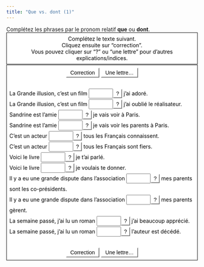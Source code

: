 ```yaml
---
title: "Que vs. dont (1)"
---
```


Complétez les phrases par le pronom relatif <strong>que</strong> ou <strong>dont</strong>.

<body onload="StartUp()" id="TheBody" >


<div id="InstructionsDiv" class="StdDiv">
  <div id="Instructions">Compl&#x00e9;tez le texte suivant. <br>Cliquez ensuite sur "correction". <br>Vous pouvez cliquer sur "?" ou "une lettre" pour d'autres explications/indices.</div>
</div>


<div id="MainDiv" class="StdDiv">


<button id="CheckButton1" class="FuncButton" onmouseover="FuncBtnOver(this)" onfocus="FuncBtnOver(this)" onmouseout="FuncBtnOut(this)" onblur="FuncBtnOut(this)" onmousedown="FuncBtnDown(this)" onmouseup="FuncBtnOut(this)" onclick="CheckAnswers()">&nbsp;Correction&nbsp;</button>


<button class="FuncButton" onmouseover="FuncBtnOver(this)" onfocus="FuncBtnOver(this)" onmouseout="FuncBtnOut(this)" onblur="FuncBtnOut(this)" onmousedown="FuncBtnDown(this)" onmouseup="FuncBtnOut(this)" onclick="ShowHint()">&nbsp;Une lettre...&nbsp;</button>



 
<div id="ClozeDiv">
<form id="Cloze" method="post" action="" onsubmit="return false;">
<div class="ClozeBody">
La Grande illusion, c'est un film <span class="GapSpan" id="GapSpan0"><input type="text" class="GapBox" id="Gap0" onfocus="TrackFocus(0)" onblur="LeaveGap()" size="6" ></input><button style="line-height: 1.0" class="FuncButton" onfocus="FuncBtnOver(this)" onblur="FuncBtnOut(this)" onmouseover="FuncBtnOver(this)" onmouseout="FuncBtnOut(this)" onmousedown="FuncBtnDown(this)" onmouseup="FuncBtnOut(this)" onclick="ShowClue(0)">?</button></span> j'ai ador&#x00e9;.<br />La Grande illusion, c'est un film <span class="GapSpan" id="GapSpan1"><input type="text" class="GapBox" id="Gap1" onfocus="TrackFocus(1)" onblur="LeaveGap()" size="6" ></input><button style="line-height: 1.0" class="FuncButton" onfocus="FuncBtnOver(this)" onblur="FuncBtnOut(this)" onmouseover="FuncBtnOver(this)" onmouseout="FuncBtnOut(this)" onmousedown="FuncBtnDown(this)" onmouseup="FuncBtnOut(this)" onclick="ShowClue(1)">?</button></span> j'ai oubli&#x00e9; le r&#x00e9;alisateur.<br />Sandrine est l'amie <span class="GapSpan" id="GapSpan2"><input type="text" class="GapBox" id="Gap2" onfocus="TrackFocus(2)" onblur="LeaveGap()" size="6" ></input><button style="line-height: 1.0" class="FuncButton" onfocus="FuncBtnOver(this)" onblur="FuncBtnOut(this)" onmouseover="FuncBtnOver(this)" onmouseout="FuncBtnOut(this)" onmousedown="FuncBtnDown(this)" onmouseup="FuncBtnOut(this)" onclick="ShowClue(2)">?</button></span> je vais voir &#x00e0; Paris.<br />Sandrine est l'amie <span class="GapSpan" id="GapSpan3"><input type="text" class="GapBox" id="Gap3" onfocus="TrackFocus(3)" onblur="LeaveGap()" size="6" ></input><button style="line-height: 1.0" class="FuncButton" onfocus="FuncBtnOver(this)" onblur="FuncBtnOut(this)" onmouseover="FuncBtnOver(this)" onmouseout="FuncBtnOut(this)" onmousedown="FuncBtnDown(this)" onmouseup="FuncBtnOut(this)" onclick="ShowClue(3)">?</button></span> je vais voir les parents &#x00e0; Paris.<br />C'est un acteur <span class="GapSpan" id="GapSpan4"><input type="text" class="GapBox" id="Gap4" onfocus="TrackFocus(4)" onblur="LeaveGap()" size="6" ></input><button style="line-height: 1.0" class="FuncButton" onfocus="FuncBtnOver(this)" onblur="FuncBtnOut(this)" onmouseover="FuncBtnOver(this)" onmouseout="FuncBtnOut(this)" onmousedown="FuncBtnDown(this)" onmouseup="FuncBtnOut(this)" onclick="ShowClue(4)">?</button></span> tous les Fran&#x00e7;ais connaissent.<br />C'est un acteur <span class="GapSpan" id="GapSpan5"><input type="text" class="GapBox" id="Gap5" onfocus="TrackFocus(5)" onblur="LeaveGap()" size="6" ></input><button style="line-height: 1.0" class="FuncButton" onfocus="FuncBtnOver(this)" onblur="FuncBtnOut(this)" onmouseover="FuncBtnOver(this)" onmouseout="FuncBtnOut(this)" onmousedown="FuncBtnDown(this)" onmouseup="FuncBtnOut(this)" onclick="ShowClue(5)">?</button></span> tous les Fran&#x00e7;ais sont fiers.<br />Voici le livre <span class="GapSpan" id="GapSpan6"><input type="text" class="GapBox" id="Gap6" onfocus="TrackFocus(6)" onblur="LeaveGap()" size="6" ></input><button style="line-height: 1.0" class="FuncButton" onfocus="FuncBtnOver(this)" onblur="FuncBtnOut(this)" onmouseover="FuncBtnOver(this)" onmouseout="FuncBtnOut(this)" onmousedown="FuncBtnDown(this)" onmouseup="FuncBtnOut(this)" onclick="ShowClue(6)">?</button></span> je t'ai parl&#x00e9;.<br />Voici le livre <span class="GapSpan" id="GapSpan7"><input type="text" class="GapBox" id="Gap7" onfocus="TrackFocus(7)" onblur="LeaveGap()" size="6" ></input><button style="line-height: 1.0" class="FuncButton" onfocus="FuncBtnOver(this)" onblur="FuncBtnOut(this)" onmouseover="FuncBtnOver(this)" onmouseout="FuncBtnOut(this)" onmousedown="FuncBtnDown(this)" onmouseup="FuncBtnOut(this)" onclick="ShowClue(7)">?</button></span> je voulais te donner.<br />Il y a eu une grande dispute dans l'association <span class="GapSpan" id="GapSpan8"><input type="text" class="GapBox" id="Gap8" onfocus="TrackFocus(8)" onblur="LeaveGap()" size="6" ></input><button style="line-height: 1.0" class="FuncButton" onfocus="FuncBtnOver(this)" onblur="FuncBtnOut(this)" onmouseover="FuncBtnOver(this)" onmouseout="FuncBtnOut(this)" onmousedown="FuncBtnDown(this)" onmouseup="FuncBtnOut(this)" onclick="ShowClue(8)">?</button></span> mes parents sont les co-pr&#x00e9;sidents.<br />Il y a eu une grande dispute dans l'association <span class="GapSpan" id="GapSpan9"><input type="text" class="GapBox" id="Gap9" onfocus="TrackFocus(9)" onblur="LeaveGap()" size="6" ></input><button style="line-height: 1.0" class="FuncButton" onfocus="FuncBtnOver(this)" onblur="FuncBtnOut(this)" onmouseover="FuncBtnOver(this)" onmouseout="FuncBtnOut(this)" onmousedown="FuncBtnDown(this)" onmouseup="FuncBtnOut(this)" onclick="ShowClue(9)">?</button></span> mes parents g&#x00e8;rent.<br />La semaine pass&#x00e9;, j'ai lu un roman <span class="GapSpan" id="GapSpan10"><input type="text" class="GapBox" id="Gap10" onfocus="TrackFocus(10)" onblur="LeaveGap()" size="6" ></input><button style="line-height: 1.0" class="FuncButton" onfocus="FuncBtnOver(this)" onblur="FuncBtnOut(this)" onmouseover="FuncBtnOver(this)" onmouseout="FuncBtnOut(this)" onmousedown="FuncBtnDown(this)" onmouseup="FuncBtnOut(this)" onclick="ShowClue(10)">?</button></span> j'ai beaucoup appr&#x00e9;ci&#x00e9;.<br />La semaine pass&#x00e9;, j'ai lu un roman <span class="GapSpan" id="GapSpan11"><input type="text" class="GapBox" id="Gap11" onfocus="TrackFocus(11)" onblur="LeaveGap()" size="6" ></input><button style="line-height: 1.0" class="FuncButton" onfocus="FuncBtnOver(this)" onblur="FuncBtnOut(this)" onmouseover="FuncBtnOver(this)" onmouseout="FuncBtnOut(this)" onmousedown="FuncBtnDown(this)" onmouseup="FuncBtnOut(this)" onclick="ShowClue(11)">?</button></span> l'auteur est d&#x00e9;c&#x00e9;d&#x00e9;.<br /> 


</div>
</form>
</div>


<div class="Keypad" id="CharacterKeypad">
<button onclick="TypeChars('\u00e0'); return false;">&#x00e0;</button><button onclick="TypeChars(' '); return false;"> </button><button onclick="TypeChars('\u00e7'); return false;">&#x00e7;</button><button onclick="TypeChars(' '); return false;"> </button><button onclick="TypeChars('\u00e9'); return false;">&#x00e9;</button><button onclick="TypeChars(' '); return false;"> </button><button onclick="TypeChars('\u00ea'); return false;">&#x00ea;</button><button onclick="TypeChars(' '); return false;"> </button><button onclick="TypeChars('\u00e8'); return false;">&#x00e8;</button><button onclick="TypeChars(' '); return false;"> </button><button onclick="TypeChars('\u00eb'); return false;">&#x00eb;</button><button onclick="TypeChars(' '); return false;"> </button><button onclick="TypeChars('\u00f9'); return false;">&#x00f9;</button><button onclick="TypeChars(' '); return false;"> </button><button onclick="TypeChars('\u00f4'); return false;">&#x00f4;</button><button onclick="TypeChars(' '); return false;"> </button><button onclick="TypeChars('\u00c0'); return false;">&#x00c0;</button><button onclick="TypeChars(' '); return false;"> </button><button onclick="TypeChars('\u00c7'); return false;">&#x00c7;</button><button onclick="TypeChars(' '); return false;"> </button><button onclick="TypeChars('\u00c9'); return false;">&#x00c9;</button><button onclick="TypeChars(' '); return false;"> </button><button onclick="TypeChars('\u00ca'); return false;">&#x00ca;</button>

</div>


<button id="CheckButton2" class="FuncButton" onmouseover="FuncBtnOver(this)" onfocus="FuncBtnOver(this)" onmouseout="FuncBtnOut(this)" onblur="FuncBtnOut(this)" onmousedown="FuncBtnDown(this)" onmouseup="FuncBtnOut(this)" onclick="CheckAnswers()">&nbsp;Correction&nbsp;</button>


<button class="FuncButton" onmouseover="FuncBtnOver(this)" onfocus="FuncBtnOver(this)" onmouseout="FuncBtnOut(this)" onblur="FuncBtnOut(this)" onmousedown="FuncBtnDown(this)" onmouseup="FuncBtnOut(this)" onclick="ShowHint()">&nbsp;Une lettre...&nbsp;</button>


</div>



<div class="Feedback" id="FeedbackDiv">
<div class="FeedbackText" id="FeedbackContent"></div>

<button id="FeedbackOKButton" class="FuncButton" onfocus="FuncBtnOver(this)" onblur="FuncBtnOut(this)" onmouseover="FuncBtnOver(this)" onmouseout="FuncBtnOut(this)" onmousedown="FuncBtnDown(this)" onmouseup="FuncBtnOut(this)" onclick="HideFeedback(); return false;">&nbsp;OK&nbsp;</button>
</div>

<!-- BeginBottomNavButtons -->



<!-- EndBottomNavButtons -->

<!-- BeginSubmissionForm -->

<!-- EndSubmissionForm -->

</body>


<!-- Made with executable version Java Hot Potatoes Beta 6.1.0.2 -->

<!-- The following insertion allows you to add your own code directly to this head tag from the configuration screen -->



<style type="text/css">


/* This is the CSS stylesheet used in the exercise. */
/* Elements in square brackets are replaced by data based on configuration settings when the exercise is built. */

/* BeginCorePageCSS */

/* Made with executable version Java Hot Potatoes 6.1.0.2 */


/* Hack to hide a nested Quicktime player from IE, which can't handle it. */
* html object.MediaPlayerNotForIE {
	display: none;
}



p{
	text-align: left;
	margin: 0px;
	font-size: 100%;
}

table,div,span,td{
	font-size: 100%;
	color: #000000;
}

div.Titles{
	padding: 0.5em;;
	text-align: center;
	color: #000000;
}

button{
	font-family: Geneva,Arial;
	font-size: 100%;
	display: inline;
}

.ExerciseTitle{
	font-size: 140%;
	color: #000000;
}

.ExerciseSubtitle{
	font-size: 120%;
	color: #000000;
}

div.StdDiv{
	background-color: #ffffff;
	text-align: center;
	font-size: 100%;
	color: #000000;
	padding: 0.5em;
	border-style: solid;
	border-width: 1px 1px 1px 1px;
	border-color: #000000;
	margin-bottom: 1px;
}

/* EndCorePageCSS */

.RTLText{
	text-align: right;
	font-size: 150%;
	direction: rtl;
	font-family: "Simplified Arabic", "Traditional Arabic", "Times New Roman", Geneva,Arial; 
}

.CentredRTLText{
	text-align: center;
	font-size: 150%;
	direction: rtl;
	font-family: "Simplified Arabic", "Traditional Arabic", "Times New Roman", Geneva,Arial; 
}

button p.RTLText{
	text-align: center;
}

.RTLGapBox{
	text-align: right;
	font-size: 150%;
	direction: rtl;
	font-family: "Times New Roman", Geneva,Arial;
}

.Guess{
	font-weight: bold;
}

.CorrectAnswer{
	font-weight: bold;
}

div#Timer{
	padding: 0.25em;
	margin-left: auto;
	margin-right: auto;
	text-align: center;
	color: #000000;
}

span#TimerText{
	padding: 0.25em;
	border-width: 1px;
	border-style: solid;
	font-weight: bold;
	display: none;
	color: #000000;
}

span.Instructions{

}

div.ExerciseText{

}

.FeedbackText, .FeedbackText span.CorrectAnswer, .FeedbackText span.Guess, .FeedbackText span.Answer{
	color: #000000;
}

.LeftItem{
	font-size: 100%;
	color: #000000;
	text-align: left;
}

.RightItem{
	font-weight: bold;
	font-size: 100%;
	color: #000000;
}

span.CorrectMark{

}

input, textarea{
	font-family: Geneva,Arial;
	font-size: 120%;
}

select{
	font-size: 100%;
}

div.Feedback {
	background-color: #ffffff;
	left: 33%;
	width: 34%;
	top: 33%;
	z-index: 1;
	border-style: solid;
	border-width: 1px;
	padding: 5px;
	text-align: center;
	color: #000000;
	position: absolute;
	display: none;
	font-size: 100%;
}




div.ExerciseDiv{
	color: #000000;
}

/* JMatch flashcard styles */
table.FlashcardTable{
	background-color: transparent;
	color: #000000;
	border-color: #000000;
	margin-left: 5%;
	margin-right: 5%;
	margin-top: 2em;
	margin-bottom: 2em;
	width: 90%;
	position: relative;
	text-align: center;
	padding: 0px;
}

table.FlashcardTable tr{
	border-style: none;
	margin: 0px;
	padding: 0px;
	background-color: #ffffff;
}

table.FlashcardTable td.Showing{
	font-size: 140%;
	text-align: center;
	width: 50%;
	display: table-cell;
	padding: 2em;
	margin: 0px;
	border-style: solid;
	border-width: 1px;
	color: #000000;
	background-color: #ffffff;
}

table.FlashcardTable td.Hidden{
	display: none;
}

/* JMix styles */
div#SegmentDiv{
	margin-top: 2em;
	margin-bottom: 2em;
	text-align: center;
}

a.ExSegment{
	font-size: 120%;
	font-weight: bold;
	text-decoration: none;
	color: #000000;
}

span.RemainingWordList{
	font-style: italic;
}

div.DropLine {
	position: absolute;
	text-align: center;
	border-bottom-style: solid;
	border-bottom-width: 1px;
	border-bottom-color: #000000;
	width: 80%;
}

/* JCloze styles */

.ClozeWordList{
	text-align: center;
	font-weight: bold;
}

div.ClozeBody{
	text-align: left;
	margin-top: 2em;
	margin-bottom: 2em;
	line-height: 2.0
}

span.GapSpan{
	font-weight: bold;
}

/* JCross styles */

table.CrosswordGrid{
	margin: auto auto 1em auto;
	border-collapse: collapse;
	padding: 0px;
	background-color: #000000;
}

table.CrosswordGrid tbody tr td{
	width: 1.5em;
	height: 1.5em;
	text-align: center;
	vertical-align: middle;
	font-size: 140%;
	padding: 1px;
	margin: 0px;
	border-style: solid;
	border-width: 1px;
	border-color: #000000;
	color: #000000;
}

table.CrosswordGrid span{
	color: #000000;
}

table.CrosswordGrid td.BlankCell{
	background-color: #000000;
	color: #000000;
}

table.CrosswordGrid td.LetterOnlyCell{
	text-align: center;
	vertical-align: middle;
	background-color: #ffffff;
	color: #000000;
	font-weight: bold;
}

table.CrosswordGrid td.NumLetterCell{
	text-align: left;
	vertical-align: top;
	background-color: #ffffff;
	color: #000000;
	padding: 1px;
	font-weight: bold;
}

.NumLetterCellText{
	cursor: pointer;
	color: #000000;
}

.GridNum{
	vertical-align: super;
	font-size: 66%;
	font-weight: bold;
	text-decoration: none;
	color: #000000;
}

.GridNum:hover, .GridNum:visited{
	color: #000000;
}

table#Clues{
	margin: auto;
	vertical-align: top;
}

table#Clues td{
	vertical-align: top;
}

table.ClueList{
  margin: auto;
}

td.ClueNum{
	text-align: right;
	font-weight: bold;
	vertical-align: top;
}

td.Clue{
	text-align: left;
}

div#ClueEntry{
	text-align: left;
	margin-bottom: 1em;
}

/* Keypad styles */

div.Keypad{
	text-align: center;
	display: none; /* initially hidden, shown if needed */
	margin-bottom: 0.5em;
}

div.Keypad button{
	font-family: Geneva,Arial;
	font-size: 120%;
	background-color: #ffffff;
	color: #000000;
	width: 2em;
}

/* JQuiz styles */

div.QuestionNavigation{
	text-align: center;
}

.QNum{
	margin: 0em 1em 0.5em 1em;
	font-weight: bold;
	vertical-align: middle;
}

textarea{
	font-family: Geneva,Arial;
}

.QuestionText{
	text-align: left;
	margin: 0px;
	font-size: 100%;
}

.Answer{
	font-size: 120%;
	letter-spacing: 0.1em;
}

.PartialAnswer{
	font-size: 120%;
	letter-spacing: 0.1em;
	color: #000000;
}

.Highlight{
	color: #000000;
	background-color: #ffff00;
	font-weight: bold;
	font-size: 120%;
}

ol.QuizQuestions{
	text-align: left;
	list-style-type: none;
}

li.QuizQuestion{
	padding: 1em;
	border-style: solid;
	border-width: 0px 0px 1px 0px;
}

ol.MCAnswers{
	text-align: left;
	list-style-type: upper-alpha;
	padding: 1em;
}

ol.MCAnswers li{
	margin-bottom: 1em;
}

ol.MSelAnswers{
	text-align: left;
	list-style-type: lower-alpha;
	padding: 1em;
}

div.ShortAnswer{
	padding: 1em;
}

.FuncButton {
	text-align: center;
	border-style: solid;

	border-left-color: #ffffff;
	border-top-color: #ffffff;
	border-right-color: #7f7f7f;
	border-bottom-color: #7f7f7f;
	color: #000000;
	background-color: #ffffff;

	border-width: 2px;
	padding: 3px 6px 3px 6px;
	cursor: pointer;
}

.FuncButtonUp {
	color: #ffffff;
	text-align: center;
	border-style: solid;

	border-left-color: #ffffff;
	border-top-color: #ffffff;
	border-right-color: #7f7f7f;
	border-bottom-color: #7f7f7f;

	background-color: #000000;
	color: #ffffff;
	border-width: 2px;
	padding: 3px 6px 3px 6px;
	cursor: pointer;
}

.FuncButtonDown {
	color: #ffffff;
	text-align: center;
	border-style: solid;

	border-left-color: #7f7f7f;
	border-top-color: #7f7f7f;
	border-right-color: #ffffff;
	border-bottom-color: #ffffff;
	background-color: #000000;
	color: #ffffff;

	border-width: 2px;
	padding: 3px 6px 3px 6px;
	cursor: pointer;
}

/*BeginNavBarStyle*/

div.NavButtonBar{
	background-color: #ffffff;
	text-align: center;
	margin: 2px 0px 2px 0px;
	clear: both;
	font-size: 100%;
}

.NavButton {
	border-style: solid;
	
	border-left-color: #ffffff;
	border-top-color: #ffffff;
	border-right-color: #7f7f7f;
	border-bottom-color: #7f7f7f;
	background-color: #ffffff;
	color: #000000;

	border-width: 2px;
	cursor: pointer;	
}

.NavButtonUp {
	border-style: solid;

	border-left-color: #ffffff;
	border-top-color: #ffffff;
	border-right-color: #7f7f7f;
	border-bottom-color: #7f7f7f;
	color: #ffffff;
	background-color: #000000;

	border-width: 2px;
	cursor: pointer;	
}

.NavButtonDown {
	border-style: solid;

	border-left-color: #7f7f7f;
	border-top-color: #7f7f7f;
	border-right-color: #ffffff;
	border-bottom-color: #ffffff;
	color: #ffffff;
	background-color: #000000;

	border-width: 2px;
	cursor: pointer;	
}

/*EndNavBarStyle*/

a{
	color: #0000ff;
}

a:visited{
	color: #ff00ff;
}

a:hover{
	color: #0000ff;
}

div.CardStyle {
	position: absolute;
	font-family: Geneva,Arial;
	font-size: 100%;
	padding: 5px;
	border-style: solid;
	border-width: 1px;
	color: #000000;
	background-color: #ffffff;
	left: -50px;
	top: -50px;
	overflow: visible;
}

.rtl{
	text-align: right;
	font-size: 140%;
}


</style>

<script type="text/javascript">

//<![CDATA[

<!--




function Client(){
//if not a DOM browser, hopeless
	this.min = false; if (document.getElementById){this.min = true;};

	this.ua = navigator.userAgent;
	this.name = navigator.appName;
	this.ver = navigator.appVersion;  

//Get data about the browser
	this.mac = (this.ver.indexOf('Mac') != -1);
	this.win = (this.ver.indexOf('Windows') != -1);

//Look for Gecko
	this.gecko = (this.ua.indexOf('Gecko') > 1);
	if (this.gecko){
		this.geckoVer = parseInt(this.ua.substring(this.ua.indexOf('Gecko')+6, this.ua.length));
		if (this.geckoVer < 20020000){this.min = false;}
	}
	
//Look for Firebird
	this.firebird = (this.ua.indexOf('Firebird') > 1);
	
//Look for Safari
	this.safari = (this.ua.indexOf('Safari') > 1);
	if (this.safari){
		this.gecko = false;
	}
	
//Look for IE
	this.ie = (this.ua.indexOf('MSIE') > 0);
	if (this.ie){
		this.ieVer = parseFloat(this.ua.substring(this.ua.indexOf('MSIE')+5, this.ua.length));
		if (this.ieVer < 5.5){this.min = false;}
	}
	
//Look for Opera
	this.opera = (this.ua.indexOf('Opera') > 0);
	if (this.opera){
		this.operaVer = parseFloat(this.ua.substring(this.ua.indexOf('Opera')+6, this.ua.length));
		if (this.operaVer < 7.04){this.min = false;}
	}
	if (this.min == false){
		alert('Your browser may not be able to handle this page.');
	}
	
//Special case for the horrible ie5mac
	this.ie5mac = (this.ie&&this.mac&&(this.ieVer<6));
}

var C = new Client();

//for (prop in C){
//	alert(prop + ': ' + C[prop]);
//}



//CODE FOR HANDLING NAV BUTTONS AND FUNCTION BUTTONS

//[strNavBarJS]
function NavBtnOver(Btn){
	if (Btn.className != 'NavButtonDown'){Btn.className = 'NavButtonUp';}
}

function NavBtnOut(Btn){
	Btn.className = 'NavButton';
}

function NavBtnDown(Btn){
	Btn.className = 'NavButtonDown';
}
//[/strNavBarJS]

function FuncBtnOver(Btn){
	if (Btn.className != 'FuncButtonDown'){Btn.className = 'FuncButtonUp';}
}

function FuncBtnOut(Btn){
	Btn.className = 'FuncButton';
}

function FuncBtnDown(Btn){
	Btn.className = 'FuncButtonDown';
}

function FocusAButton(){
	if (document.getElementById('CheckButton1') != null){
		document.getElementById('CheckButton1').focus();
	}
	else{
		if (document.getElementById('CheckButton2') != null){
			document.getElementById('CheckButton2').focus();
		}
		else{
			document.getElementsByTagName('button')[0].focus();
		}
	}
}




//CODE FOR HANDLING DISPLAY OF POPUP FEEDBACK BOX

var topZ = 1000;

function ShowMessage(Feedback){
	var Output = Feedback + '<br /><br />';
	document.getElementById('FeedbackContent').innerHTML = Output;
	var FDiv = document.getElementById('FeedbackDiv');
	topZ++;
	FDiv.style.zIndex = topZ;
	FDiv.style.top = TopSettingWithScrollOffset(30) + 'px';

	FDiv.style.display = 'block';

	ShowElements(false, 'input');
	ShowElements(false, 'select');
	ShowElements(false, 'object');
	ShowElements(true, 'object', 'FeedbackContent');

//Focus the OK button
	setTimeout("document.getElementById('FeedbackOKButton').focus()", 50);
	
//
}

function ShowElements(Show, TagName, ContainerToReverse){
// added third argument to allow objects in the feedback box to appear
//IE bug -- hide all the form elements that will show through the popup
//FF on Mac bug : doesn't redisplay objects whose visibility is set to visible
//unless the object's display property is changed

	//get container object (by Id passed in, or use document otherwise)
	TopNode = document.getElementById(ContainerToReverse);
	var Els;
	if (TopNode != null) {
		Els = TopNode.getElementsByTagName(TagName);
	} else {
		Els = document.getElementsByTagName(TagName);
	}

	for (var i=0; i<Els.length; i++){
		if (TagName == "object") {
			//manipulate object elements in all browsers
			if (Show == true){
				Els[i+0].style.visibility = 'visible';
				//get Mac FireFox to manipulate display, to force screen redraw
				if (C.mac && C.gecko) {Els[i+0].style.display = '';}
			}
			else{
				Els[i+0].style.visibility = 'hidden';
				if (C.mac && C.gecko) {Els[i+0].style.display = 'none';}
			}
		} 
		else {
			// tagName is either input or select (that is, Form Elements)
			// ie6 has a problem with Form elements, so manipulate those
			if (C.ie) {
				if (C.ieVer < 7) {
					if (Show == true){
						Els[i+0].style.visibility = 'visible';
					}
					else{
						Els[i+0].style.visibility = 'hidden';
					}
				}
			}
		}
	}
}



function HideFeedback(){
	document.getElementById('FeedbackDiv').style.display = 'none';
	ShowElements(true, 'input');
	ShowElements(true, 'select');
	ShowElements(true, 'object');
	if (Finished == true){
		Finish();
	}
}


//GENERAL UTILITY FUNCTIONS AND VARIABLES

//PAGE DIMENSION FUNCTIONS
function PageDim(){
//Get the page width and height
	this.W = 600;
	this.H = 400;
	this.W = document.getElementsByTagName('body')[0].clientWidth;
	this.H = document.getElementsByTagName('body')[0].clientHeight;
}

var pg = null;

function GetPageXY(El) {
	var XY = {x: 0, y: 0};
	while(El){
		XY.x += El.offsetLeft;
		XY.y += El.offsetTop;
		El = El.offsetParent;
	}
	return XY;
}

function GetScrollTop(){
	if (typeof(window.pageYOffset) == 'number'){
		return window.pageYOffset;
	}
	else{
		if ((document.body)&&(document.body.scrollTop)){
			return document.body.scrollTop;
		}
		else{
			if ((document.documentElement)&&(document.documentElement.scrollTop)){
				return document.documentElement.scrollTop;
			}
			else{
				return 0;
			}
		}
	}
}

function GetViewportHeight(){
	if (typeof window.innerHeight != 'undefined'){
		return window.innerHeight;
	}
	else{
		if (((typeof document.documentElement != 'undefined')&&(typeof document.documentElement.clientHeight !=
     'undefined'))&&(document.documentElement.clientHeight != 0)){
			return document.documentElement.clientHeight;
		}
		else{
			return document.getElementsByTagName('body')[0].clientHeight;
		}
	}
}

function TopSettingWithScrollOffset(TopPercent){
	var T = Math.floor(GetViewportHeight() * (TopPercent/100));
	return GetScrollTop() + T; 
}

//CODE FOR AVOIDING LOSS OF DATA WHEN BACKSPACE KEY INVOKES history.back()
var InTextBox = false;

function SuppressBackspace(e){ 
	if (InTextBox == true){return;}
	if (C.ie) {
		thisKey = window.event.keyCode;
	}
	else {
		thisKey = e.keyCode;
	}

	var Suppress = false;

	if (thisKey == 8) {
		Suppress = true;
	}

	if (Suppress == true){
		if (C.ie){
			window.event.returnValue = false;	
			window.event.cancelBubble = true;
		}
		else{
			e.preventDefault();
		}
	}
}

if (C.ie){
	document.attachEvent('onkeydown',SuppressBackspace);
	window.attachEvent('onkeydown',SuppressBackspace);
}
else{
	if (window.addEventListener){
		window.addEventListener('keypress',SuppressBackspace,false);
	}
}

function ReduceItems(InArray, ReduceToSize){
	var ItemToDump=0;
	var j=0;
	while (InArray.length > ReduceToSize){
		ItemToDump = Math.floor(InArray.length*Math.random());
		InArray.splice(ItemToDump, 1);
	}
}

function Shuffle(InArray){
	var Num;
	var Temp = new Array();
	var Len = InArray.length;

	var j = Len;

	for (var i=0; i<Len; i++){
		Temp[i+0] = InArray[i+0];
	}

	for (i=0; i<Len; i++){
		Num = Math.floor(j  *  Math.random());
		InArray[i+0] = Temp[Num];

		for (var k=Num; k < (j-1); k++) {
			Temp[k] = Temp[k+1];
		}
		j--;
	}
	return InArray;
}

function WriteToInstructions(Feedback) {
	document.getElementById('InstructionsDiv').innerHTML = Feedback;

}




function EscapeDoubleQuotes(InString){
	return InString.replace(/"/g, '&quot;')
}

function TrimString(InString){
        var x = 0;

        if (InString.length != 0) {
                while ((InString.charAt(InString.length - 1) == '\u0020') || (InString.charAt(InString.length - 1) == '\u000A') || (InString.charAt(InString.length - 1) == '\u000D')){
                        InString = InString.substring(0, InString.length - 1)
                }

                while ((InString.charAt(0) == '\u0020') || (InString.charAt(0) == '\u000A') || (InString.charAt(0) == '\u000D')){
                        InString = InString.substring(1, InString.length)
                }

                while (InString.indexOf('  ') != -1) {
                        x = InString.indexOf('  ')
                        InString = InString.substring(0, x) + InString.substring(x+1, InString.length)
                 }

                return InString;
        }

        else {
                return '';
        }
}

function FindLongest(InArray){
	if (InArray.length < 1){return -1;}

	var Longest = 0;
	for (var i=1; i<InArray.length; i++){
		if (InArray[i+0].length > InArray[Longest].length){
			Longest = i;
		}
	}
	return Longest;
}

//UNICODE CHARACTER FUNCTIONS
function IsCombiningDiacritic(CharNum){
	var Result = (((CharNum >= 0x0300)&&(CharNum <= 0x370))||((CharNum >= 0x20d0)&&(CharNum <= 0x20ff)));
	Result = Result || (((CharNum >= 0x3099)&&(CharNum <= 0x309a))||((CharNum >= 0xfe20)&&(CharNum <= 0xfe23)));
	return Result;
}

function IsCJK(CharNum){
	return ((CharNum >= 0x3000)&&(CharNum < 0xd800));
}

//SETUP FUNCTIONS
//BROWSER WILL REFILL TEXT BOXES FROM CACHE IF NOT PREVENTED
function ClearTextBoxes(){
	var NList = document.getElementsByTagName('input');
	for (var i=0; i<NList.length; i++){
		if ((NList[i+0].id.indexOf('Guess') > -1)||(NList[i+0].id.indexOf('Gap') > -1)){
			NList[i+0].value = '';
		}
		if (NList[i+0].id.indexOf('Chk') > -1){
			NList[i+0].checked = '';
		}
	}
}

//EXTENSION TO ARRAY OBJECT
function Array_IndexOf(Input){
	var Result = -1;
	for (var i=0; i<this.length; i++){
		if (this[i+0] == Input){
			Result = i;
		}
	}
	return Result;
}
Array.prototype.indexOf = Array_IndexOf;

//IE HAS RENDERING BUG WITH BOTTOM NAVBAR
function RemoveBottomNavBarForIE(){
	if ((C.ie)&&(document.getElementById('Reading') != null)){
		if (document.getElementById('BottomNavBar') != null){
			document.getElementById('TheBody').removeChild(document.getElementById('BottomNavBar'));
		}
	}
}




//HOTPOTNET-RELATED CODE

var HPNStartTime = (new Date()).getTime();
var SubmissionTimeout = 30000;
var Detail = ''; //Global that is used to submit tracking data

function Finish(){
//If there's a form, fill it out and submit it
	if (document.store != null){
		Frm = document.store;
		Frm.starttime.value = HPNStartTime;
		Frm.endtime.value = (new Date()).getTime();
		Frm.mark.value = Score;
		Frm.detail.value = Detail;
		Frm.submit();
	}
}





//JCLOZE CORE JAVASCRIPT CODE

function ItemState(){
	this.ClueGiven = false;
	this.HintsAndChecks = 0;
	this.MatchedAnswerLength = 0;
	this.ItemScore = 0;
	this.AnsweredCorrectly = false;
	this.Guesses = new Array();
	return this;
}

var Feedback = '';
var Correct = 'Bravo! Bien jou\u00e9.';
var Incorrect = 'Une partie de la r\u00e9ponse est correcte. Les r\u00e9ponses incorrectes ont \u00e9t\u00e9 laiss\u00e9es en place pour que vous les corrigiez.'; 
var GiveHint = 'La lettre suivante a \u00e9t\u00e9 ajout\u00e9e.';
var CaseSensitive = true;
var YourScoreIs = 'Pas mal!';
var Finished = false;
var Locked = false;
var Score = 0;
var CurrentWord = 0;
var Guesses = '';
var TimeOver = false;

I = new Array();
I=new Array();
I[0] = new Array();
I[0][1] = new Array();
I[0][1][0] = new Array();
I[0][1][0][0] = '\u0071\u0075\u0065';
I[0][2] = 'le pronom relatif est l\'OBJET de la phrase qui suit.';
I[1] = new Array();
I[1][1] = new Array();
I[1][1][0] = new Array();
I[1][1][0][0] = '\u0064\u006f\u006e\u0074';
I[1][2] = 'le pronom relatif est l\'objet de la pr\u00e9position DE (le r\u00e9alisateur DE ce film). On peut aussi penser: *the film whose director I\'ve forgotten/of which I\'ve forgotten the director*.';
I[2] = new Array();
I[2][1] = new Array();
I[2][1][0] = new Array();
I[2][1][0][0] = '\u0071\u0075\u0065';
I[2][2] = 'le pronom relatif est l\'OBJET de la phrase qui suit.';
I[3] = new Array();
I[3][1] = new Array();
I[3][1][0] = new Array();
I[3][1][0][0] = '\u0064\u006f\u006e\u0074';
I[3][2] = 'le pronom relatif est l\'objet de la pr\u00e9position DE (les parents DE cette amie). On peut aussi penser: *whose parents I\'m going to see*.';
I[4] = new Array();
I[4][1] = new Array();
I[4][1][0] = new Array();
I[4][1][0][0] = '\u0071\u0075\u0065';
I[4][2] = 'le pronom relatif est l\'OBJET de la phrase qui suit.';
I[5] = new Array();
I[5][1] = new Array();
I[5][1][0] = new Array();
I[5][1][0][0] = '\u0064\u006f\u006e\u0074';
I[5][2] = 'le pronom relatif est l\'objet de la pr\u00e9position DE (\u00eatre fier DE qqn, qqch).';
I[6] = new Array();
I[6][1] = new Array();
I[6][1][0] = new Array();
I[6][1][0][0] = '\u0064\u006f\u006e\u0074';
I[6][2] = 'le pronom relatif est l\'objet de la pr\u00e9position DE (parler DE).';
I[7] = new Array();
I[7][1] = new Array();
I[7][1][0] = new Array();
I[7][1][0][0] = '\u0071\u0075\u0065';
I[7][2] = 'le pronom relatif est l\'OBJET de la phrase qui suit.';
I[8] = new Array();
I[8][1] = new Array();
I[8][1][0] = new Array();
I[8][1][0][0] = '\u0064\u006f\u006e\u0074';
I[8][2] = 'le pronom relatif est l\'objet de la pr\u00e9position DE (co-pr\u00e9sidents DE cette association). On peut aussi penser: *of which* they are co-presidents.';
I[9] = new Array();
I[9][1] = new Array();
I[9][1][0] = new Array();
I[9][1][0][0] = '\u0071\u0075\u0065';
I[9][2] = 'le pronom relatif est l\'OBJET de la phrase qui suit.';
I[10] = new Array();
I[10][1] = new Array();
I[10][1][0] = new Array();
I[10][1][0][0] = '\u0071\u0075\u0065';
I[10][2] = 'le pronom relatif est l\'OBJET de la phrase qui suit.';
I[11] = new Array();
I[11][1] = new Array();
I[11][1][0] = new Array();
I[11][1][0][0] = '\u0064\u006f\u006e\u0074';
I[11][2] = 'le pronom relatif est l\'objet de la pr\u00e9position DE (l\'auteur DE ce livre). On peut aussi penser: *of which the author is deceased*; ...';


State = new Array();

function StartUp(){
	RemoveBottomNavBarForIE();
//Show a keypad if there is one	(added bugfix for 6.0.4.12)
	if (document.getElementById('CharacterKeypad') != null){
		document.getElementById('CharacterKeypad').style.display = 'block';
	}
	






	var i = 0;

	State.length = 0;
	for (i=0; i<I.length; i++){
		State[i+0] = new ItemState();
	}
	
	ClearTextBoxes();
	


}

function ShowClue(ItemNum){
	if (Locked == true){return;}
	State[ItemNum].ClueGiven = true;
	ShowMessage(I[ItemNum][2]);
}

function SaveCurrentAnswers(){
	var Ans = '';
	for (var i=0; i<I.length; i++){
		Ans = GetGapValue(i);
		if ((Ans.length > 0)&&(Ans != State[i+0].Guesses[State[i+0].Guesses.length-1])){
			State[i+0].Guesses[State[i+0].Guesses.length] = Ans;
		}
	}
}

function CompileGuesses(){
	var F = document.getElementById('store');
	if (F != null){
		var Temp = '<?xml version="1.0"?><hpnetresult><fields>';
		var GapLabel = '';
		for (var i=0; i<State.length; i++){
			GapLabel = 'Gap ' + (i+1).toString();
			Temp += '<field><fieldname>' + GapLabel + '</fieldname>';
			Temp += '<fieldtype>student-responses</fieldtype><fieldlabel>' + GapLabel + '</fieldlabel>';
			Temp += '<fieldlabelid>JClozeStudentResponses</fieldlabelid><fielddata>';
			for (var j=0; j<State[i+0].Guesses.length; j++){
				if (j>0){Temp += '| ';}
				Temp += State[i+0].Guesses[j] + ' ';	
			}	
  		Temp += '</fielddata></field>';
		}
		Temp += '</fields></hpnetresult>';
		Detail = Temp;
	}
}

function CheckAnswers(){
	if (Locked == true){return;}
	SaveCurrentAnswers();
	var AllCorrect = true;

//Check each answer
	for (var i = 0; i<I.length; i++){

		if (State[i+0].AnsweredCorrectly == false){
//If it's right, calculate its score
			if (CheckAnswer(i, true) > -1){
				var TotalChars = GetGapValue(i).length;
				State[i+0].ItemScore = (TotalChars-State[i+0].HintsAndChecks)/TotalChars;
				if (State[i+0].ClueGiven == true){State[i+0].ItemScore /= 2;}
				if (State[i+0].ItemScore <0 ){State[i+0].ItemScore = 0;}
				State[i+0].AnsweredCorrectly = true;
//Drop the correct answer into the page, replacing the text box
				SetCorrectAnswer(i, GetGapValue(i));
			}
			else{
//Otherwise, increment the hints for this item, as a penalty
				State[i+0].HintsAndChecks++;

//then set the flag
				AllCorrect = false;
			}
		}
	}

//Calculate the total score
	var TotalScore = 0;
	for (i=0; i<State.length; i++){
		TotalScore += State[i+0].ItemScore;
	}
	TotalScore = Math.floor((TotalScore * 100)/I.length);

//Compile the output
	Output = '';

	if (AllCorrect == true){
		Output = Correct + '<br />';
	}

	Output += YourScoreIs + ' ' + TotalScore + '%.<br />';
	if (AllCorrect == false){
		Output += '<br />' + Incorrect;
	}
	ShowMessage(Output);
	setTimeout('WriteToInstructions(Output)', 50);
	
	Score = TotalScore;
	CompileGuesses();
	
	if ((AllCorrect == true)||(Finished == true)){
	


		TimeOver = true;
		Locked = true;
		Finished = true;
		setTimeout('Finish()', SubmissionTimeout);
	}

}

function TrackFocus(BoxNumber){
	CurrentWord = BoxNumber;
	InTextBox = true;
}

function LeaveGap(){
	InTextBox = false;
}

function CheckBeginning(Guess, Answer){
	var OutString = '';
	var i = 0;
	var UpperGuess = '';
	var UpperAnswer = '';

	if (CaseSensitive == false) {
		UpperGuess = Guess.toUpperCase();
		UpperAnswer = Answer.toUpperCase();
	}
	else {
		UpperGuess = Guess;
		UpperAnswer = Answer;
	}

	while (UpperGuess.charAt(i) == UpperAnswer.charAt(i)) {
		OutString += Guess.charAt(i);
		i++;
	}
	OutString += Answer.charAt(i);
	return OutString;
}

function GetGapValue(GNum){
	var RetVal = '';
	if ((GNum<0)||(GNum>=I.length)){return RetVal;}
	if (document.getElementById('Gap' + GNum) != null){
		RetVal = document.getElementById('Gap' + GNum).value;
		RetVal = TrimString(RetVal);
	}
	else{
		RetVal = State[GNum].Guesses[State[GNum].Guesses.length-1];
	}
	return RetVal;
}

function SetGapValue(GNum, Val){
	if ((GNum<0)||(GNum>=I.length)){return;}
	if (document.getElementById('Gap' + GNum) != null){
		document.getElementById('Gap' + GNum).value = Val;
		document.getElementById('Gap' + GNum).focus();
	}
}

function SetCorrectAnswer(GNum, Val){
	if ((GNum<0)||(GNum>=I.length)){return;}
	if (document.getElementById('GapSpan' + GNum) != null){
		document.getElementById('GapSpan' + GNum).innerHTML = Val;
	}
}

function FindCurrent() {
	var x = 0;
	FoundCurrent = -1;

//Test the current word:
//If its state is not set to already correct, check the word.
	if (State[CurrentWord].AnsweredCorrectly == false){
		if (CheckAnswer(CurrentWord, false) < 0){
			return CurrentWord;
		}
	}
	
	x=CurrentWord + 1;
	while (x<I.length){
		if (State[x].AnsweredCorrectly == false){
			if (CheckAnswer(x, false) < 0){
				return x;
			}
		}
	x++;	
	}

	x = 0;
	while (x<CurrentWord){
		if (State[x].AnsweredCorrectly == false){
			if (CheckAnswer(x, false) < 0){
				return x;
			}
		}
	x++;	
	}
	return FoundCurrent;
}

function CheckAnswer(GapNum, MarkAnswer){
	var Guess = GetGapValue(GapNum);
	var UpperGuess = '';
	var UpperAnswer = '';
	if (CaseSensitive == false){
		UpperGuess = Guess.toUpperCase();
	}
	else{
		UpperGuess = Guess;
	}
	var Match = -1;
	for (var i = 0; i<I[GapNum][1].length; i++){
		if (CaseSensitive == false){
			UpperAnswer = I[GapNum][1][i+0][0].toUpperCase();
		}
		else{
			UpperAnswer = I[GapNum][1][i+0][0];
		}
		if (TrimString(UpperGuess) == UpperAnswer){
			Match = i;
			if (MarkAnswer == true){
				State[GapNum].AnsweredCorrectly = true;
			}
		}
	}
	return Match;
}

function GetHint(GapNum){
	Guess = GetGapValue(GapNum);

	if (CheckAnswer(GapNum, false) > -1){return ''}
	RightBits = new Array();
	for (var i=0; i<I[GapNum][1].length; i++){
		RightBits[i+0] = CheckBeginning(Guess, I[GapNum][1][i+0][0]);
	}
	var RightOne = FindLongest(RightBits);
	var Result = I[GapNum][1][RightOne][0].substring(0,RightBits[RightOne].length);
//Add another char if the last one is a space
	if (Result.charAt(Result.length-1) == ' '){
		Result = I[GapNum][1][RightOne][0].substring(0,RightBits[RightOne].length+1);
	}
	return Result;
}

function ShowHint(){
	if (document.getElementById('FeedbackDiv').style.display == 'block'){return;}
	if (Locked == true){return;}
	var CurrGap = FindCurrent();
	if (CurrGap < 0){return;}

	var HintString = GetHint(CurrGap);

	if (HintString.length > 0){
		SetGapValue(CurrGap, HintString);
		State[CurrGap].HintsAndChecks += 1;
	}
	ShowMessage(GiveHint);
}

function TypeChars(Chars){
	var CurrGap = FindCurrent();
	if (CurrGap < 0){return;}
	if (document.getElementById('Gap' + CurrGap) != null){
		SetGapValue(CurrGap, document.getElementById('Gap' + CurrGap).value + Chars);
	}
}







//-->

//]]>

</script>


</head>
